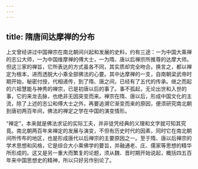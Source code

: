 ```yaml
---
---
---
```

title: 隋唐间达摩禅的分布
---




上文曾经讲过中国禅宗在南北朝间兴起和发展的史料，约有三途：一为中国大乘禅的志公大师，一为中国维摩禅的傅大士，一为隋、唐以后禅宗所推尊的达摩大师。但这三家的禅旨，它所表达的方式虽各不同，其实质却完全吻合。换言之，都以禅定为根本，进而透脱大小乘全部佛法的心要。其中达摩禅的一支，自南朝梁武帝时期开始，秘密付授，代相递传，到了隋、唐之间，已经有了五代的传承。继之而起的六祖慧能与神秀的禅宗，已是初唐以后的事了。事不孤起，无论出世和入世的事，它的来龙去脉，也绝非无因突变而来。禅宗在隋、唐以后，形成中国文化的主流，除了上述的志公和傅大士之外，再要追溯它渐变而来的原因，便须研究南北朝到唐初两百年间，佛法的禅定之学在中国的演变情形。

“禅定”，本来就是佛法求证的实际工夫，并非徒凭经典的义理和文字就可知其究竟。南北朝两百年来禅定的发展与演变，不但有历史时代的因素，同时它在南北朝间所传布的地区，也是形成唐代以后禅宗的主要原因之一。至于隋、唐以后禅宗的学术思想和风格，它是综合大小乘佛学的要旨，并融通老、庄、儒家等思想的精华所形成的。这又是另一重大而繁复的论题，须从魏、晋时期开始说起，概括四五百年来中国思想史的精神，所以只好另作别论了。